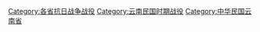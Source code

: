 [[Category:各省抗日战争战役|Category:各省抗日战争战役]]
[[Category:云南民国时期战役|Category:云南民国时期战役]]
[[Category:中华民国云南省|Category:中华民国云南省]]